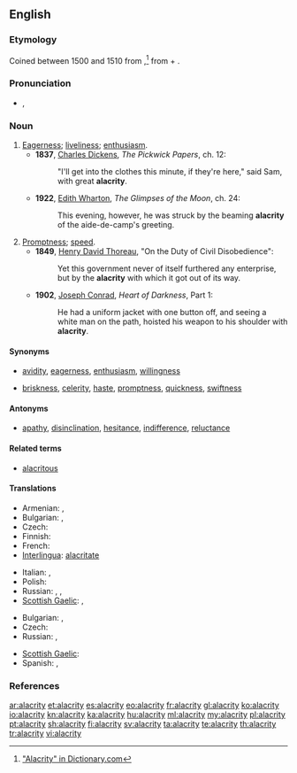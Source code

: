 {{was wotd|2009|May|2}}
==English==

===Etymology===
Coined between 1500 and 1510 from {{etyl|la}} {{term|alacritas|alacritās|lang=la}},<ref>[http://dictionary.reference.com/browse/alacrity "Alacrity" in Dictionary.com]</ref> from {{term|alacer||brisk|lang=la}} + {{term|-itas||-ity|lang=la}}.

===Pronunciation===
* {{a|UK|US}} {{IPA|/əˈlæk.ɹɪ.ti/|/əˈlæk.ɹə.ti/}}, {{SAMPA|/@"l{k.rI.ti/}}
*: {{audio|en-us-alacrity.ogg|Audio (US)}}

===Noun===
{{en-noun|alacrities}}

# [[eagerness|Eagerness]]; [[liveliness]]; [[enthusiasm]].
#* '''1837''', [[w:Charles Dickens|Charles Dickens]], ''The Pickwick Papers'', ch. 12:
#*: "I'll get into the clothes this minute, if they're here," said Sam, with great '''alacrity'''.
#* '''1922''', [[w:Edith Wharton|Edith Wharton]], ''The Glimpses of the Moon'', ch. 24:
#*: This evening, however, he was struck by the beaming '''alacrity''' of the aide-de-camp's greeting.
# [[promptness|Promptness]]; [[speed]].
#* '''1849''', [[w:Henry David Thoreau|Henry David Thoreau]], "On the Duty of Civil Disobedience":
#*: Yet this government never of itself furthered any enterprise, but by the '''alacrity''' with which it got out of its way.
#* '''1902''', [[w:Joseph Conrad|Joseph Conrad]], ''Heart of Darkness'', Part 1:
#*: He had a uniform jacket with one button off, and seeing a white man on the path, hoisted his weapon to his shoulder with '''alacrity'''.

====Synonyms====
* {{sense|eagerness}} [[avidity]], [[eagerness]], [[enthusiasm]], [[willingness]]
* {{sense|promptness}} [[briskness]], [[celerity]], [[haste]], [[promptness]], [[quickness]], [[swiftness]]

====Antonyms====
* {{sense|eagerness}} [[apathy]], [[disinclination]], [[hesitance]], [[indifference]], [[reluctance]]

====Related terms====
* [[alacritous]]

====Translations====
{{trans-top|eagerness}}
* Armenian: {{t|hy|պատրաստակամություն|tr=patrastakamut’yun}},  {{t|hy|աշխուժություն|tr=ašxužut’yun}}
* Bulgarian: {{t|bg|готовност}},  {{t|bg|усърдие}}
* Czech: {{t-|cs|čilost|f}}
* Finnish: {{t+|fi|into}}
* French: {{t+|fr|empressement|m}}
* [[Interlingua]]: [[alacritate]]
{{trans-mid}}
* Italian: {{t-|it|alacrità|f}}, {{t-|it|solerzia|f}}
* Polish: {{t|pl|skwapliwość|f}}
* Russian: {{t+|ru|готовность|f|tr=gotóvnost’}},  {{t|ru|живость|f|tr=žívost’}},  {{t+|ru|рвение|n|tr=rvénie}}
* [[Scottish Gaelic]]: {{t-|gd|sunnd|f|xs=Scottish Gaelic}}, {{t-|gd|sùrd|m|xs=Scottish Gaelic}}
{{trans-bottom}}

{{trans-top|promptness}}
* Bulgarian: {{t|bg|живост}},  {{t+|bg|пъргавост}}
* Czech: {{t-|cs|hbitost|f}}
* Russian: {{t|ru|расторопность|f|tr=rastorópnost’}},  {{t|ru|проворство|n|tr=provórstvo}}
{{trans-mid}}
* [[Scottish Gaelic]]: {{t-|gd|sgiobaltachd|f|xs=Scottish Gaelic}}
* Spanish: {{t+|es|alacridad|f}}, {{t|es|presteza|f}}
{{trans-bottom}}

===References===
<references/>

[[ar:alacrity]]
[[et:alacrity]]
[[es:alacrity]]
[[eo:alacrity]]
[[fr:alacrity]]
[[gl:alacrity]]
[[ko:alacrity]]
[[io:alacrity]]
[[kn:alacrity]]
[[ka:alacrity]]
[[hu:alacrity]]
[[ml:alacrity]]
[[my:alacrity]]
[[pl:alacrity]]
[[pt:alacrity]]
[[sh:alacrity]]
[[fi:alacrity]]
[[sv:alacrity]]
[[ta:alacrity]]
[[te:alacrity]]
[[th:alacrity]]
[[tr:alacrity]]
[[vi:alacrity]]